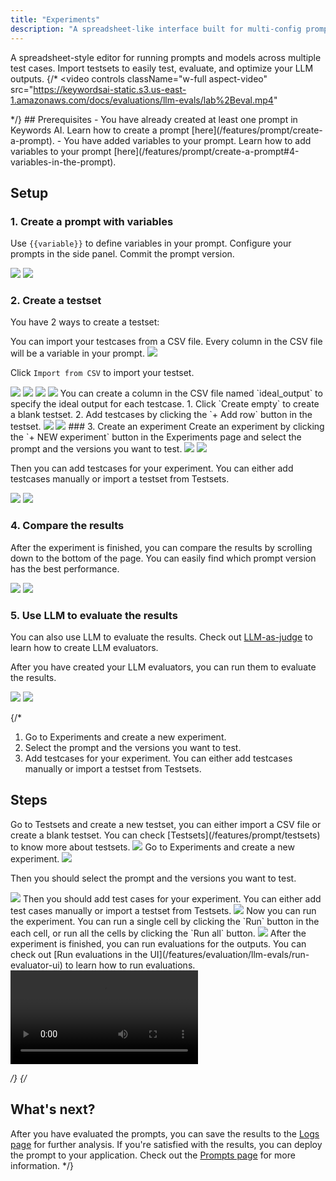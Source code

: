 ```yaml
---
title: "Experiments"
description: "A spreadsheet-like interface built for multi-config prompt testing"
---
```


A spreadsheet-style editor for running prompts and models across multiple test cases. Import testsets to easily test, evaluate, and optimize your LLM outputs.
{/* <Frame>
<video
  controls
  className="w-full aspect-video"
  src="https://keywordsai-static.s3.us-east-1.amazonaws.com/docs/evaluations/llm-evals/lab%2Beval.mp4"
></video>
</Frame> */}
## Prerequisites
- You have already created at least one prompt in Keywords AI. Learn how to create a prompt [here](/features/prompt/create-a-prompt).
- You have added variables to your prompt. Learn how to add variables to your prompt [here](/features/prompt/create-a-prompt#4-variables-in-the-prompt).

## Setup

### 1. Create a prompt with variables

Use `{{variable}}` to define variables in your prompt. Configure your prompts in the side panel. Commit the prompt version.

<Frame>
<img src="https://keywordsai-static.s3.us-east-1.amazonaws.com/docs/evaluations/experiments/experiments-prompt-light.jpg" className="block dark:hidden" />
<img src="https://keywordsai-static.s3.us-east-1.amazonaws.com/docs/evaluations/experiments/experiments-prompt-dark.jpg" className="hidden dark:block" />
</Frame>

### 2. Create a testset
You have 2 ways to create a testset:

<AccordionGroup>
<Accordion title="Import a CSV file">
You can import your testcases from a CSV file. Every column in the CSV file will be a variable in your prompt.
<Frame>
<img src="https://keywordsai-static.s3.us-east-1.amazonaws.com/docs/evaluations/experiments/experiments-csv.jpg" />
</Frame>

Click `Import from CSV` to import your testset.
<Frame>
<img src="https://keywordsai-static.s3.us-east-1.amazonaws.com/docs/evaluations/experiments/experiments-testsets-light.jpg" className="block dark:hidden" />
<img src="https://keywordsai-static.s3.us-east-1.amazonaws.com/docs/evaluations/experiments/experiments-testsets-dark.jpg" className="hidden dark:block" />
</Frame>

<Frame>
<img src="https://keywordsai-static.s3.us-east-1.amazonaws.com/docs/evaluations/experiments/experiments-testsets-details-light.jpg" className="block dark:hidden" />
<img src="https://keywordsai-static.s3.us-east-1.amazonaws.com/docs/evaluations/experiments/experiments-testsets-details-dark.jpg" className="hidden dark:block" />
</Frame>

<Note>
You can create a column in the CSV file named `ideal_output` to specify the ideal output for each testcase.
</Note>
</Accordion>
<Accordion title="Create a blank testset">
1. Click `Create empty` to create a blank testset.
2. Add testcases by clicking the `+ Add row` button in the testset.
<Frame>
<img src="https://keywordsai-static.s3.us-east-1.amazonaws.com/docs/evaluations/experiments/experiments-testsets-light.jpg" className="block dark:hidden" />
<img src="https://keywordsai-static.s3.us-east-1.amazonaws.com/docs/evaluations/experiments/experiments-testsets-dark.jpg" className="hidden dark:block" />
</Frame>
</Accordion>
</AccordionGroup>
### 3. Create an experiment
Create an experiment by clicking the `+ NEW experiment` button in the Experiments page and select the prompt and the versions you want to test.
<Frame>
<img src="https://keywordsai-static.s3.us-east-1.amazonaws.com/docs/evaluations/experiments/experiments-create-light.jpg" className="block dark:hidden" />
<img src="https://keywordsai-static.s3.us-east-1.amazonaws.com/docs/evaluations/experiments/experiments-create-dark.jpg" className="hidden dark:block" />
</Frame>

Then you can add testcases for your experiment. You can either add testcases manually or import a testset from Testsets.
<Frame>
<img src="https://keywordsai-static.s3.us-east-1.amazonaws.com/docs/evaluations/experiments/experiments-import-testset-light.jpg" className="block dark:hidden" />
<img src="https://keywordsai-static.s3.us-east-1.amazonaws.com/docs/evaluations/experiments/experiments-import-testset-dark.jpg" className="hidden dark:block" />
</Frame>

### 4. Compare the results
After the experiment is finished, you can compare the results by scrolling down to the bottom of the page. You can easily find which prompt version has the best performance.
<Frame>
<img src="https://keywordsai-static.s3.us-east-1.amazonaws.com/docs/evaluations/experiments/experiments-runs-results-light.jpg" className="block dark:hidden" />
<img src="https://keywordsai-static.s3.us-east-1.amazonaws.com/docs/evaluations/experiments/experiments-runs-results-dark.jpg" className="hidden dark:block" />
</Frame>

### 5. Use LLM to evaluate the results
You can also use LLM to evaluate the results. Check out [LLM-as-judge](/features/evaluation/llm-evals/llm-evaluator) to learn how to create LLM evaluators.

After you have created your LLM evaluators, you can run them to evaluate the results.

<Frame>
<img src="https://keywordsai-static.s3.us-east-1.amazonaws.com/docs/evaluations/experiments/experiments-evals-light.jpg" className="block dark:hidden" />
<img src="https://keywordsai-static.s3.us-east-1.amazonaws.com/docs/evaluations/experiments/experiments-evals-dark.jpg" className="hidden dark:block" />
</Frame>


{/* <Steps>
1. Go to Experiments and create a new experiment.
2. Select the prompt and the versions you want to test.
3. Add testcases for your experiment. You can either add testcases manually or import a testset from Testsets.

## Steps
<Steps>

<Step title="Create a testset (optional)">
Go to Testsets and create a new testset, you can either import a CSV file or create a blank testset. You can check [Testsets](/features/prompt/testsets) to know more about testsets.
<Frame>
<img src="https://keywordsai-static.s3.us-east-1.amazonaws.com/docs/evaluations/llm-evals/experiments/testset-create.png" />
</Frame>
</Step>

<Step title="Create an experiment">
Go to Experiments and create a new experiment.
<Frame>
<img src="https://keywordsai-static.s3.us-east-1.amazonaws.com/docs/evaluations/llm-evals/experiments/experiment-create.png" />
</Frame>

Then you should select the prompt and the versions you want to test. 
<Frame>
<img src="https://keywordsai-static.s3.us-east-1.amazonaws.com/docs/evaluations/llm-evals/experiments/experiment-select-prompt.png" />
</Frame>
</Step>

<Step title="Add test cases">
Then you should add test cases for your experiment. You can either add test cases manually or import a testset from Testsets.
<Frame>
<img src="https://keywordsai-static.s3.us-east-1.amazonaws.com/docs/evaluations/llm-evals/experiments/add-testcases.png" />
</Frame>
</Step>

<Step title="Run the experiment">
Now you can run the experiment. You can run a single cell by clicking the `Run` button in the each cell, or run all the cells by clicking the `Run all` button.
<Frame>
<img src="https://keywordsai-static.s3.us-east-1.amazonaws.com/docs/evaluations/llm-evals/experiments/run-experiments.png" />
</Frame>
</Step>

<Step title="Run evaluations for outputs">
After the experiment is finished, you can run evaluations for the outputs. You can check out [Run evaluations in the UI](/features/evaluation/llm-evals/run-evaluator-ui) to learn how to run evaluations.
<Frame>
<video
  controls
  className="w-full aspect-video"
  src="https://keywordsai-static.s3.us-east-1.amazonaws.com/docs/evaluations/llm-evals/experiments/evals-result.mp4"
></video>
</Frame>
</Step>

</Steps> */}
{/* 
## What's next?
After you have evaluated the prompts, you can save the results to the [Logs page](/features/generation/logs) for further analysis. If you're satisfied with the results, you can deploy the prompt to your application. Check out the [Prompts page](/features/prompt/prompt-management) for more information.  */}